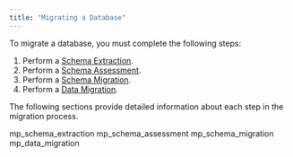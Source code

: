 ```yaml
---
title: "Migrating a Database"
---
```


<div id="mp_migrating_database" class="registered_link"></div>

To migrate a database, you must complete the following steps:

1.  Perform a [Schema Extraction](01_mp_schema_extraction/#mp_schema_extraction).
2.  Perform a [Schema Assessment](02_mp_schema_assessment/#mp_schema_assessment).
3.  Perform a [Schema Migration](03_mp_schema_migration/#mp_schema_migration).
4.  Perform a [Data Migration](04_mp_data_migration/#mp_data_migration).

The following sections provide detailed information about each step in the migration process.

<div class="toctree" maxdepth="3">

mp_schema_extraction mp_schema_assessment mp_schema_migration mp_data_migration

</div>
